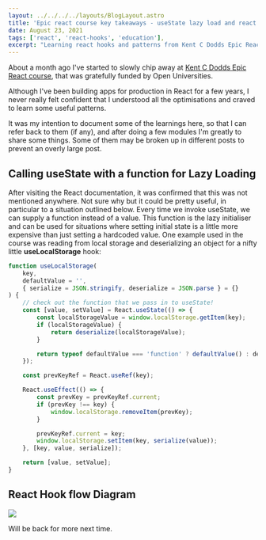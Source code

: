 ```yaml
---
layout: ../../../../layouts/BlogLayout.astro
title: 'Epic react course key takeaways - useState lazy load and react hook flow'
date: August 23, 2021
tags: ['react', 'react-hooks', 'education'],
excerpt: "Learning react hooks and patterns from Kent C Dodds Epic React course"
---
```


About a month ago I've started to slowly chip away at [Kent C Dodds Epic React course](https://epicreact.dev/learn),
that was gratefully funded by Open Universities.

Although I've been building apps for production in React for a few years,
I never really felt confident that I understood all the optimisations and craved to learn some useful patterns.

It was my intention to document some of the learnings here, so that I can refer back to them (if any),
and after doing a few modules I'm greatly to share some things. Some of them may be broken up in
different posts to prevent an overly large post.

## Calling useState with a function for Lazy Loading

After visiting the React documentation, it was confirmed that this was not mentioned anywhere.
Not sure why but it could be pretty useful, in particular to a situation outlined below. Every time we invoke useState, we can supply a function instead of a value. This function is the lazy initialiser and can be used for situations where setting initial state is a little more expensive than just setting a hardcoded value. One example used in the course was reading from local storage and deserializing an object for a nifty little **useLocalStorage** hook:

```typescript
function useLocalStorage(
	key,
	defaultValue = '',
	{ serialize = JSON.stringify, deserialize = JSON.parse } = {}
) {
	// check out the function that we pass in to useState!
	const [value, setValue] = React.useState(() => {
		const localStorageValue = window.localStorage.getItem(key);
		if (localStorageValue) {
			return deserialize(localStorageValue);
		}

		return typeof defaultValue === 'function' ? defaultValue() : defaultValue;
	});

	const prevKeyRef = React.useRef(key);

	React.useEffect(() => {
		const prevKey = prevKeyRef.current;
		if (prevKey !== key) {
			window.localStorage.removeItem(prevKey);
		}

		prevKeyRef.current = key;
		window.localStorage.setItem(key, serialize(value));
	}, [key, value, serialize]);

	return [value, setValue];
}
```

## React Hook flow Diagram

[![](https://dejanvasic.wordpress.com/wp-content/uploads/2021/07/hook-flow.png?w=761)](https://dejanvasic.wordpress.com/wp-content/uploads/2021/07/hook-flow.png)

Will be back for more next time.

